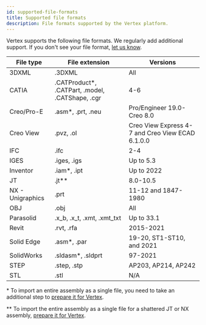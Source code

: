 ```yaml
---
id: supported-file-formats
title: Supported file formats
description: File formats supported by the Vertex platform.
---
```


Vertex supports the following file formats. We regularly add additional support. If you don't see your file format, [let us know](/contact).

| File type        | File extension                                   | Versions                                         |
| ---------------- | ------------------------------------------------ | ------------------------------------------------ |
| 3DXML            | .3DXML                                           | All                                              |
| CATIA            | .CATProduct\*, .CATPart, .model, .CATShape, .cgr | 4-6                                              |
| Creo/Pro-E       | .asm\*, .prt, .neu                               | Pro/Engineer 19.0-Creo 8.0                       |
| Creo View        | .pvz, .ol                                        | Creo View Express 4-7 and Creo View ECAD 6.1.0.0 |
| IFC              | .ifc                                             | 2-4                                              |
| IGES             | .iges, .igs                                      | Up to 5.3                                        |
| Inventor         | .iam\*, .ipt                                     | Up to 2022                                       |
| JT               | .jt\*\*                                          | 8.0-10.5                                         |
| NX - Unigraphics | .prt                                             | 11-12 and 1847-1980                              |
| OBJ              | .obj                                             | All                                              |
| Parasolid        | .x_b, .x_t, .xmt, .xmt_txt                       | Up to 33.1                                       |
| Revit            | .rvt, .rfa                                       | 2015-2021                                        |
| Solid Edge       | .asm\*, .par                                     | 19-20, ST1-ST10, and 2021                        |
| SolidWorks       | .sldasm\*, .sldprt                               | 97-2021                                          |
| STEP             | .step, .stp                                      | AP203, AP214, AP242                              |
| STL              | .stl                                             | N/A                                              |

\* To import an entire assembly as a single file, you need to take an additional step to [prepare it for Vertex](https://github.com/Vertexvis/vertex-community/discussions/19#discussioncomment-660793).

\*\* To import the entire assembly as a single file for a shattered JT or NX assembly, [prepare it for Vertex](https://github.com/Vertexvis/vertex-community/discussions/19#discussioncomment-660793).
